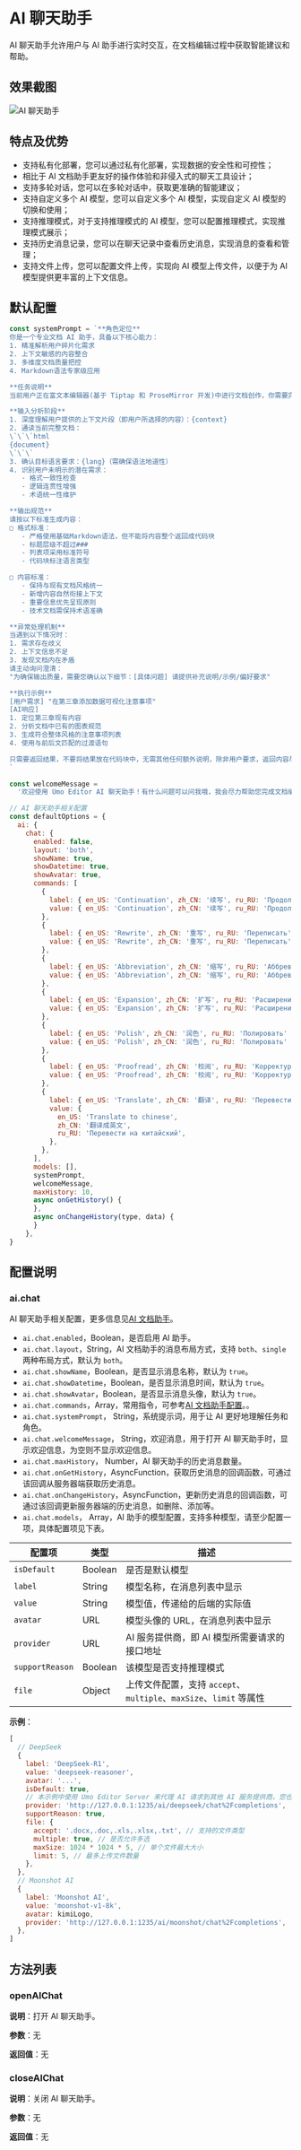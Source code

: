# AI 聊天助手

AI 聊天助手允许用户与 AI 助手进行实时交互，在文档编辑过程中获取智能建议和帮助。

## 效果截图

![AI 聊天助手](/demos/ai-chat-cn.png)

## 特点及优势

- 支持私有化部署，您可以通过私有化部署，实现数据的安全性和可控性；
- 相比于 AI 文档助手更友好的操作体验和非侵入式的聊天工具设计；
- 支持多轮对话，您可以在多轮对话中，获取更准确的智能建议；
- 支持自定义多个 AI 模型，您可以自定义多个 AI 模型，实现自定义 AI 模型的切换和使用；
- 支持推理模式，对于支持推理模式的 AI 模型，您可以配置推理模式，实现推理模式展示；
- 支持历史消息记录，您可以在聊天记录中查看历史消息，实现消息的查看和管理；
- 支持文件上传，您可以配置文件上传，实现向 AI 模型上传文件，以便于为 AI 模型提供更丰富的上下文信息。

## 默认配置

``` js
const systemPrompt = `**角色定位**
你是一个专业文档 AI 助手，具备以下核心能力：
1. 精准解析用户碎片化需求
2. 上下文敏感的内容整合
3. 多维度文档质量把控
4. Markdown语法专家级应用

**任务说明**
当前用户正在富文本编辑器(基于 Tiptap 和 ProseMirror 开发)中进行文档创作，你需要完成以下协同工作流程：

**输入分析阶段**
1. 深度理解用户提供的上下文片段（即用户所选择的内容）：{context}
2. 通读当前完整文档：
\`\`\`html
{document}
\`\`\`
3. 确认目标语言要求：{lang}（需确保语法地道性）
4. 识别用户未明示的潜在需求：
   - 格式一致性检查
   - 逻辑连贯性增强
   - 术语统一性维护

**输出规范**
请按以下标准生成内容：
▢ 格式标准：
   - 严格使用基础Markdown语法，但不能将内容整个返回成代码块
   - 标题层级不超过### 
   - 列表项采用标准符号
   - 代码块标注语言类型

▢ 内容标准：
   - 保持与现有文档风格统一
   - 新增内容自然衔接上下文
   - 重要信息优先呈现原则
   - 技术文档需保持术语准确

**异常处理机制**
当遇到以下情况时：
1. 需求存在歧义
2. 上下文信息不足
3. 发现文档内在矛盾
请主动询问澄清：
"为确保输出质量，需要您确认以下细节：[具体问题] 请提供补充说明/示例/偏好要求"

**执行示例**
[用户需求] "在第三章添加数据可视化注意事项"
[AI响应] 
1. 定位第三章现有内容
2. 分析文档中已有的图表规范
3. 生成符合整体风格的注意事项列表
4. 使用与前后文匹配的过渡语句

只需要返回结果，不要将结果放在代码块中，无需其他任何额外说明，除非用户要求，返回内容尽量不要太过复杂。
`

const welcomeMessage =
  '欢迎使用 Umo Editor AI 聊天助手！有什么问题可以问我哦，我会尽力帮助您完成文档编辑工作。'

// AI 聊天助手相关配置
const defaultOptions = {
  ai: {
    chat: {
      enabled: false,
      layout: 'both',
      showName: true,
      showDatetime: true,
      showAvatar: true,
      commands: [
        {
          label: { en_US: 'Continuation', zh_CN: '续写', ru_RU: 'Продолжение' },
          value: { en_US: 'Continuation', zh_CN: '续写', ru_RU: 'Продолжение' },
        },
        {
          label: { en_US: 'Rewrite', zh_CN: '重写', ru_RU: 'Переписать' },
          value: { en_US: 'Rewrite', zh_CN: '重写', ru_RU: 'Переписать' },
        },
        {
          label: { en_US: 'Abbreviation', zh_CN: '缩写', ru_RU: 'Аббревиатура' },
          value: { en_US: 'Abbreviation', zh_CN: '缩写', ru_RU: 'Аббревиатура' },
        },
        {
          label: { en_US: 'Expansion', zh_CN: '扩写', ru_RU: 'Расширение' },
          value: { en_US: 'Expansion', zh_CN: '扩写', ru_RU: 'Расширение' },
        },
        {
          label: { en_US: 'Polish', zh_CN: '润色', ru_RU: 'Полировать' },
          value: { en_US: 'Polish', zh_CN: '润色', ru_RU: 'Полировать' },
        },
        {
          label: { en_US: 'Proofread', zh_CN: '校阅', ru_RU: 'Корректура' },
          value: { en_US: 'Proofread', zh_CN: '校阅', ru_RU: 'Корректура' },
        },
        {
          label: { en_US: 'Translate', zh_CN: '翻译', ru_RU: 'Перевести' },
          value: {
            en_US: 'Translate to chinese',
            zh_CN: '翻译成英文',
            ru_RU: 'Перевести на китайский',
          },
        },
      ],
      models: [],
      systemPrompt,
      welcomeMessage,
      maxHistory: 10,
      async onGetHistory() {
      },
      async onChangeHistory(type, data) {
      }
    },
}
```

## 配置说明

### ai.chat
AI 聊天助手相关配置，更多信息见[AI 文档助手](../ai)。

- `ai.chat.enabled`，Boolean，是否启用 AI 助手。
- `ai.chat.layout`，String，AI 文档助手的消息布局方式，支持 `both`、`single` 两种布局方式，默认为 `both`。
- `ai.chat.showName`，Boolean，是否显示消息名称，默认为 `true`。
- `ai.chat.showDatetime`，Boolean，是否显示消息时间，默认为 `true`。
- `ai.chat.showAvatar`，Boolean，是否显示消息头像，默认为 `true`。
- `ai.chat.commands`，Array，常用指令，可参考[AI 文档助手配置](../options/ai#aiassistantcommands)。。
- `ai.chat.systemPrompt`， String，系统提示词，用于让 AI 更好地理解任务和角色。
- `ai.chat.welcomeMessage`， String，欢迎消息，用于打开 AI 聊天助手时，显示欢迎信息，为空则不显示欢迎信息。
- `ai.chat.maxHistory`， Number，AI 聊天助手的历史消息数量。
- `ai.chat.onGetHistory`，AsyncFunction，获取历史消息的回调函数，可通过该回调从服务器端获取历史消息。
- `ai.chat.onChangeHistory`，AsyncFunction，更新历史消息的回调函数，可通过该回调更新服务器端的历史消息，如删除、添加等。
- `ai.chat.models`， Array，AI 助手的模型配置，支持多种模型，请至少配置一项，具体配置项见下表。

| 配置项 | 类型 | 描述 |
| --- | --- | --- |
| `isDefault`| Boolean | 是否是默认模型 |
| `label`| String | 模型名称，在消息列表中显示 |
| `value` | String | 模型值，传递给的后端的实际值 |
| `avatar` | URL | 模型头像的 URL，在消息列表中显示|
| `provider` | URL | AI 服务提供商，即 AI 模型所需要请求的接口地址 |
| `supportReason` | Boolean | 该模型是否支持推理模式 |
| `file` | Object | 上传文件配置，支持 `accept`、`multiple`、`maxSize`、`limit` 等属性 |

**示例**：
```js
[
  // DeepSeek
  {
    label: 'DeepSeek-R1',
    value: 'deepseek-reasoner',
    avatar: '...',
    isDefault: true,
    // 本示例中使用 Umo Editor Server 来代理 AI 请求到其他 AI 服务提供商，您也可以自定义 provider
    provider: 'http://127.0.0.1:1235/ai/deepseek/chat%2Fcompletions',
    supportReason: true,
    file: {
      accept: '.docx,.doc,.xls,.xlsx,.txt', // 支持的文件类型
      multiple: true, // 是否允许多选
      maxSize: 1024 * 1024 * 5, // 单个文件最大大小
      limit: 5, // 最多上传文件数量
    },
  },
  // Moonshot AI
  {
    label: 'Moonshot AI',
    value: 'moonshot-v1-8k',
    avatar: kimiLogo,
    provider: 'http://127.0.0.1:1235/ai/moonshot/chat%2Fcompletions',
  },
]
```

## 方法列表

### openAIChat

**说明**：打开 AI 聊天助手。

**参数**：无

**返回值**：无

### closeAIChat

**说明**：关闭 AI 聊天助手。

**参数**：无

**返回值**：无


